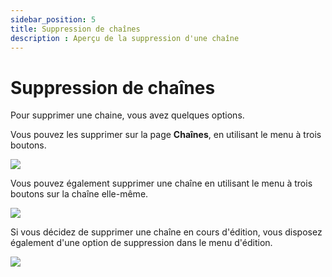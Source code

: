 ---
sidebar_position: 5
title: Suppression de chaînes
description : Aperçu de la suppression d'une chaîne
---

# Suppression de chaînes

Pour supprimer une chaine, vous avez quelques options.

Vous pouvez les supprimer sur la page **Chaînes**, en utilisant le menu à trois boutons.

![](https://i.imgur.com/SLP1Axa.png)

Vous pouvez également supprimer une chaîne en utilisant le menu à trois boutons sur la chaîne elle-même. 

![](https://i.imgur.com/CNcFzOy.png)

Si vous décidez de supprimer une chaîne en cours d'édition, vous disposez également d'une option de suppression dans le menu d'édition.

![](https://i.imgur.com/7F8uSTA.png)
